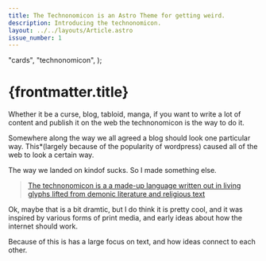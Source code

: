 ```yaml
---
title: The Technonomicon is an Astro Theme for getting weird.
description: Introducing the technonomicon.
layout: ../../layouts/Article.astro
issue_number: 1
---
```



  "cards",
  "technonomicon",
);

# {frontmatter.title}

<FancyParagraph>
  Whether it be a curse, blog, tabloid, manga, if you want to write a lot of content and publish it on the web the technonomicon is the way to do it.
</FancyParagraph>

Somewhere along the way we all agreed a blog should look one particular way.
<span class="group/tooltip relative">This<span class="text-accent">\*</span><span class="w-min text-sm -top-6 group-hover/tooltip:visible text-top invisible align-top bg-accent text-accent-content p-2 rounded absolute tracking-[-1px]">(largely because of the popularity of wordpress)</span></span>
caused all of the web to look a certain way.

The way we landed on kindof sucks. So I made something else.

> [The technonomicon is a a made-up language written out in living glyphs lifted
from demonic literature and religious text](https://genius.com/9159582)

Ok, maybe that is a bit dramtic, but I do think it is pretty cool, and it was inspired by various forms of print media, and early ideas about how the internet should work.

Because of this is has a large focus on text, and how ideas connect to each other.
